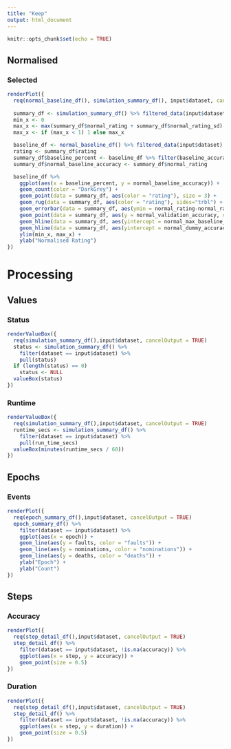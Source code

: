 ---
title: "Keep"
output: html_document
---

```{r setup, include=FALSE}
knitr::opts_chunk$set(echo = TRUE)
```


Normalised
-----------------------------------------------------------------------

### Selected

```{r}

renderPlot({
  req(normal_baseline_df(), simulation_summary_df(), input$dataset, cancelOutput = TRUE)
  
  summary_df <- simulation_summary_df() %>% filtered_data(input$dataset)
  min_x <- 0
  max_x <- max(summary_df$normal_rating + summary_df$normal_rating_sd)
  max_x <- if (max_x < 1) 1 else max_x

  baseline_df <- normal_baseline_df() %>% filtered_data(input$dataset)
  rating <- summary_df$rating
  summary_df$baseline_percent <- baseline_df %>% filter(baseline_accuracy <= rating) %>% pull(baseline_percent) %>% max()
  summary_df$normal_baseline_accuracy <- summary_df$normal_rating

  baseline_df %>%
    ggplot(aes(x = baseline_percent, y = normal_baseline_accuracy)) +
    geom_count(color = "DarkGrey") +
    geom_point(data = summary_df, aes(color = "rating"), size = 3) +
    geom_rug(data = summary_df, aes(color = "rating"), sides="trbl") +
    geom_errorbar(data = summary_df, aes(ymin = normal_rating-normal_rating_sd, ymax=normal_rating+normal_rating_sd), width = 0.05, na.rm = TRUE) +
    geom_point(data = summary_df, aes(y = normal_validation_accuracy, color ="validation"), size = 3) +
    geom_hline(data = summary_df, aes(yintercept = normal_max_baseline_accuracy), linetype = 'dotted') +
    geom_hline(data = summary_df, aes(yintercept = normal_dummy_accuracy), linetype = 'dotted') +
    ylim(min_x, max_x) +
    ylab("Normalised Rating")
})

```


Processing
===================================== 

Values
-----------------------------------------------------------------------

### Status

```{r}

renderValueBox({
  req(simulation_summary_df(),input$dataset, cancelOutput = TRUE)
  status <- simulation_summary_df() %>%
    filter(dataset == input$dataset) %>%
    pull(status)
  if (length(status) == 0)
    status <- NULL
  valueBox(status)
})

```

### Runtime

```{r}

renderValueBox({
  req(simulation_summary_df(),input$dataset, cancelOutput = TRUE)
  runtime_secs <- simulation_summary_df() %>% 
    filter(dataset == input$dataset) %>% 
    pull(run_time_secs)
  valueBox(minutes(runtime_secs / 60))
})

```


Epochs
-----------------------------------------------------------------------

### Events

```{r}

renderPlot({
  req(epoch_summary_df(),input$dataset, cancelOutput = TRUE)
  epoch_summary_df() %>% 
    filter(dataset == input$dataset) %>%
    ggplot(aes(x = epoch)) +
    geom_line(aes(y = faults, color = "faults")) +
    geom_line(aes(y = nominations, color = "nominations")) +
    geom_line(aes(y = deaths, color = "deaths")) +
    ylab("Epoch") +
    ylab("Count")
})

```


Steps
-----------------------------------------------------------------------

### Accuracy

```{r}

renderPlot({
  req(step_detail_df(),input$dataset, cancelOutput = TRUE)
  step_detail_df() %>% 
    filter(dataset == input$dataset, !is.na(accuracy)) %>%
    ggplot(aes(x = step, y = accuracy)) +
    geom_point(size = 0.5)
})

```

### Duration

```{r}

renderPlot({
  req(step_detail_df(),input$dataset, cancelOutput = TRUE)
  step_detail_df() %>% 
    filter(dataset == input$dataset, !is.na(accuracy)) %>%
    ggplot(aes(x = step, y = duration)) +
    geom_point(size = 0.5)
})

```

